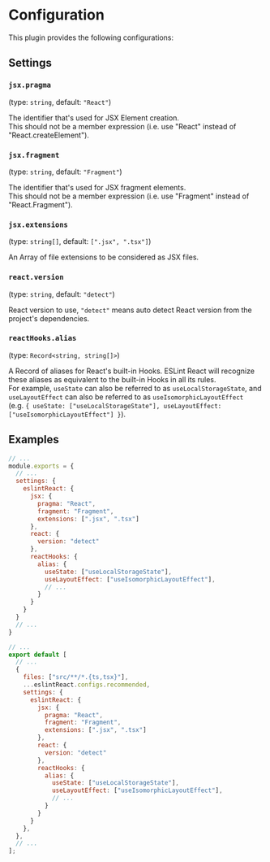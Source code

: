 
# Configuration

This plugin provides the following configurations:

## Settings

### `jsx.pragma`

(type: `string`, default: `"React"`)

The identifier that's used for JSX Element creation.\
This should not be a member expression (i.e. use "React" instead of "React.createElement").

### `jsx.fragment`

(type: `string`, default: `"Fragment"`)

The identifier that's used for JSX fragment elements.\
This should not be a member expression (i.e. use "Fragment" instead of "React.Fragment").

### `jsx.extensions`

(type: `string[]`, default: `[".jsx", ".tsx"]`)

An Array of file extensions to be considered as JSX files.

### `react.version`

(type: `string`, default: `"detect"`)

React version to use, `"detect"` means auto detect React version from the project's dependencies.

### `reactHooks.alias`

(type: `Record<string, string[]>`)

A Record of aliases for React's built-in Hooks. ESLint React will recognize these aliases as equivalent to the built-in Hooks in all its rules.\
For example, `useState` can also be referred to as `useLocalStorageState`, and `useLayoutEffect` can also be referred to as `useIsomorphicLayoutEffect`\
(e.g. `{ useState: ["useLocalStorageState"], useLayoutEffect: ["useIsomorphicLayoutEffect"] }`).

## Examples

<ESLintConfig>

<Config>

```js filename=".eslintrc.js"
// ...
module.exports = {
  // ...
  settings: {
    eslintReact: {
      jsx: {
        pragma: "React",
        fragment: "Fragment",
        extensions: [".jsx", ".tsx"]
      },
      react: {
        version: "detect"
      },
      reactHooks: {
        alias: {
          useState: ["useLocalStorageState"],
          useLayoutEffect: ["useIsomorphicLayoutEffect"],
          // ...
        }
      }
    }
  }
  // ...
}
```

</Config>

<Config>

```js filename="eslint.config.js"
// ...
export default [
  // ...
  {
    files: ["src/**/*.{ts,tsx}"],
    ...eslintReact.configs.recommended,
    settings: {
      eslintReact: {
        jsx: {
          pragma: "React",
          fragment: "Fragment",
          extensions: [".jsx", ".tsx"]
        },
        react: {
          version: "detect"
        },
        reactHooks: {
          alias: {
            useState: ["useLocalStorageState"],
            useLayoutEffect: ["useIsomorphicLayoutEffect"],
            // ...
          }
        }
      }
    },
  },
  // ...
];
```

</Config>

</ESLintConfig>
